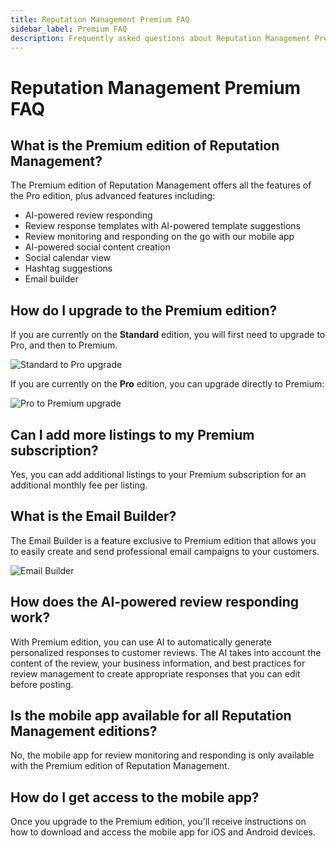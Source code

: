 ```yaml
---
title: Reputation Management Premium FAQ
sidebar_label: Premium FAQ
description: Frequently asked questions about Reputation Management Premium edition
---
```


# Reputation Management Premium FAQ

## What is the Premium edition of Reputation Management?

The Premium edition of Reputation Management offers all the features of the Pro edition, plus advanced features including:

- AI-powered review responding
- Review response templates with AI-powered template suggestions
- Review monitoring and responding on the go with our mobile app
- AI-powered social content creation  
- Social calendar view
- Hashtag suggestions
- Email builder

## How do I upgrade to the Premium edition?

If you are currently on the **Standard** edition, you will first need to upgrade to Pro, and then to Premium.

![Standard to Pro upgrade](./img/standard-edition-upgrade.jpg)

If you are currently on the **Pro** edition, you can upgrade directly to Premium:

![Pro to Premium upgrade](./img/pro-edition-upgrade.jpg)

## Can I add more listings to my Premium subscription?

Yes, you can add additional listings to your Premium subscription for an additional monthly fee per listing.

## What is the Email Builder?

The Email Builder is a feature exclusive to Premium edition that allows you to easily create and send professional email campaigns to your customers.

![Email Builder](./img/email-builder.jpg)

## How does the AI-powered review responding work?

With Premium edition, you can use AI to automatically generate personalized responses to customer reviews. The AI takes into account the content of the review, your business information, and best practices for review management to create appropriate responses that you can edit before posting.

## Is the mobile app available for all Reputation Management editions?

No, the mobile app for review monitoring and responding is only available with the Premium edition of Reputation Management.

## How do I get access to the mobile app?

Once you upgrade to the Premium edition, you'll receive instructions on how to download and access the mobile app for iOS and Android devices.